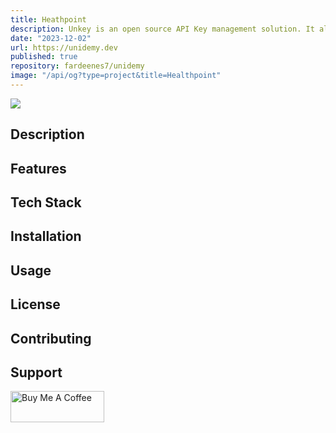 ```yaml
---
title: Heathpoint
description: Unkey is an open source API Key management solution. It allows you to create, manage and validate API Keys for your users. It’s built with security and speed in mind.
date: "2023-12-02"
url: https://unidemy.dev
published: true
repository: fardeenes7/unidemy
image: "/api/og?type=project&title=Healthpoint"
---
```


[![](https://unkey.dev/images/landing/app.png)](https://unidemy.dev)

## Description

## Features

## Tech Stack

## Installation

## Usage

## License

## Contributing

## Support
<a href="https://www.buymeacoffee.com/fardeenes" target="_blank"><img src="/icons/bmc-button.svg" height="50"  width="150" alt="Buy Me A Coffee" /></a>
